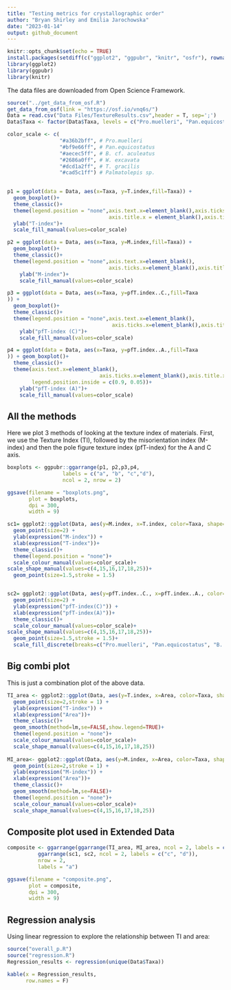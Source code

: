 ```yaml
---
title: "Testing metrics for crystallographic order"
author: "Bryan Shirley and Emilia Jarochowska"
date: "2023-01-14"
output: github_document
---
```



```r
knitr::opts_chunk$set(echo = TRUE)
install.packages(setdiff(c("ggplot2", "ggpubr", "knitr", "osfr"), rownames(installed.packages())))  
library(ggplot2)
library(ggpubr)
library(knitr)
```

The data files are downloaded from Open Science Framework. 
```r
source("../get_data_from_osf.R")
get_data_from_osf(link = "https://osf.io/vnq6s/")
Data = read.csv("Data Files/TextureResults.csv",header = T, sep=';')
Data$Taxa <- factor(Data$Taxa, levels = c("Pro.muelleri", "Pan.equicostatus", "B. cf. aculeatus", "W. excavata", "T. gracilis", "Palmatolepis sp."))
```

```r
color_scale <- c(
                 "#a36b2bff", # Pro.muelleri
                 "#bf9e66ff", # Pan.equicostatus
                 "#aecec5ff", # B. cf. aculeatus
                 "#2686a0ff", # W. excavata
                 "#dcd1a2ff", # T. gracilis
                 "#cad5c1ff") # Palmatolepis sp.
                 

p1 = ggplot(data = Data, aes(x=Taxa, y=T.index,fill=Taxa)) + 
  geom_boxplot()+
  theme_classic()+
  theme(legend.position = "none",axis.text.x=element_blank(),axis.ticks.x=element_blank(),
                                 axis.title.x = element_blank(),axis.title.y = element_text(size=9))+
  ylab("T-index")+
  scale_fill_manual(values=color_scale)

p2 = ggplot(data = Data, aes(x=Taxa, y=M.index,fill=Taxa)) + 
  geom_boxplot()+
  theme_classic()+
  theme(legend.position = "none",axis.text.x=element_blank(),
                                 axis.ticks.x=element_blank(),axis.title.x = element_blank(),axis.title.y = element_text(size=9))+
    ylab("M-index")+
    scale_fill_manual(values=color_scale)

p3 = ggplot(data = Data, aes(x=Taxa, y=pfT.index..C.,fill=Taxa
)) + 
  geom_boxplot()+
  theme_classic()+
  theme(legend.position = "none",axis.text.x=element_blank(),
                                  axis.ticks.x=element_blank(),axis.title.x = element_blank(),axis.title.y = element_text(size=9))+
    ylab("pfT-index (C)")+
    scale_fill_manual(values=color_scale)

p4 = ggplot(data = Data, aes(x=Taxa, y=pfT.index..A.,fill=Taxa
)) + geom_boxplot()+
  theme_classic()+
  theme(axis.text.x=element_blank(),
                              axis.ticks.x=element_blank(),axis.title.x = element_blank(),axis.title.y = element_text(size=9),
        legend.position.inside = c(0.9, 0.05))+
    ylab("pfT-index (A)")+
    scale_fill_manual(values=color_scale)
```

## All the methods

Here we plot 3 methods of looking at the texture index of materials. First, we use the Texture Index (TI), followed by the misorientation index (M-index) and then the pole figure texture index  (pfT-index) for the A and C axis. 

```r
boxplots <- ggpubr::ggarrange(p1, p2,p3,p4,
                  labels = c("a", "b", "c","d"),
                  ncol = 2, nrow = 2)
```


```r
ggsave(filename = "boxplots.png",
       plot = boxplots,
       dpi = 300,
       width = 9)
```

```r
sc1= ggplot2::ggplot(Data, aes(y=M.index, x=T.index, color=Taxa, shape=Taxa)) + 
  geom_point(size=2) + 
  ylab(expression("M-index")) + 
  xlab(expression("T-index"))+
  theme_classic()+
  theme(legend.position = "none")+
  scale_colour_manual(values=color_scale)+
scale_shape_manual(values=c(4,15,16,17,18,25))+
  geom_point(size=1.5,stroke = 1.5)


sc2= ggplot2::ggplot(Data, aes(y=pfT.index..C., x=pfT.index..A., color=Taxa, shape=Taxa)) + 
  geom_point(size=2) + 
  ylab(expression("pfT-index(C)")) + 
  xlab(expression("pfT-index(A)"))+
  theme_classic()+
  scale_colour_manual(values=color_scale)+
scale_shape_manual(values=c(4,15,16,17,18,25))+
  geom_point(size=1.5,stroke = 1.5)+
  scale_fill_discrete(breaks=c("Pro.muelleri", "Pan.equicostatus", "B. cf. aculeatus", "W. excavata", "T. gracilis", "Palmatolepis sp."))
```

## Big combi plot

This is just a combination plot of the above data.

```r
TI_area <- ggplot2::ggplot(Data, aes(y=T.index, x=Area, color=Taxa, shape=Taxa)) + 
  geom_point(size=2,stroke = 1) + 
  ylab(expression("T-index")) + 
  xlab(expression("Area"))+
  theme_classic()+
  geom_smooth(method=lm,se=FALSE,show.legend=TRUE)+
  theme(legend.position = "none")+
  scale_colour_manual(values=color_scale)+
  scale_shape_manual(values=c(4,15,16,17,18,25))
  
MI_area<- ggplot2::ggplot(Data, aes(y=M.index, x=Area, color=Taxa, shape=Taxa)) + 
  geom_point(size=2,stroke = 1) + 
  ylab(expression("M-index")) + 
  xlab(expression("Area"))+
  theme_classic()+
  geom_smooth(method=lm,se=FALSE)+
  theme(legend.position = "none")+
  scale_colour_manual(values=color_scale)+ 
  scale_shape_manual(values=c(4,15,16,17,18,25))

```
## Composite plot used in Extended Data

```r
composite <- ggarrange(ggarrange(TI_area, MI_area, ncol = 2, labels = c("a", "b")),
          ggarrange(sc1, sc2, ncol = 2, labels = c("c", "d")),
          nrow = 2, 
          labels = "a")
```

```r
ggsave(filename = "composite.png",
       plot = composite,
       dpi = 300,
       width = 9)
```

## Regression analysis

Using linear regression to explore the relationship between TI and area:

```r
source("overall_p.R")
source("regression.R")
Regression_results <- regression(unique(Data$Taxa))
```

```r
kable(x = Regression_results,
      row.names = F)
```